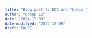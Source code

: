 ```yaml
---
title: "Blog post 7: EDA and Thesis "
author: "Group 12"
date: "2024-12-09"
date-modified: "2024-12-09"
draft: FALSE
---
```


